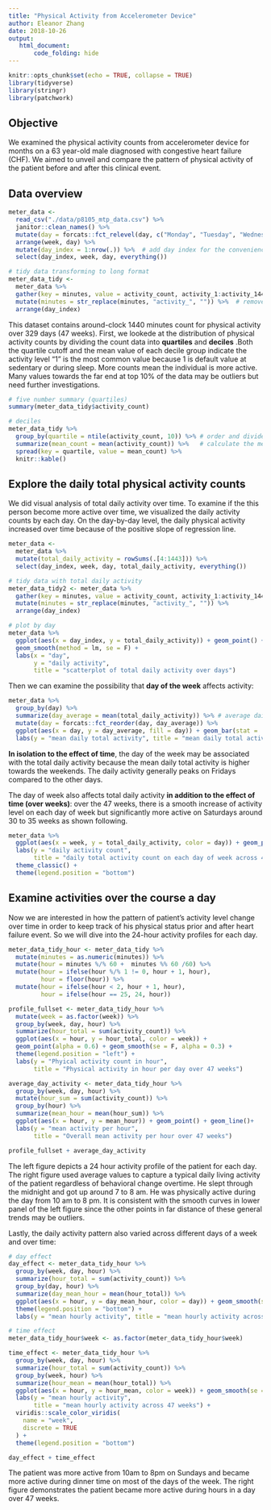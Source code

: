 ```yaml
---
title: "Physical Activity from Accelerometer Device"
author: Eleanor Zhang
date: 2018-10-26
output: 
   html_document: 
       code_folding: hide
---
```


```r
knitr::opts_chunk$set(echo = TRUE, collapse = TRUE)
library(tidyverse)
library(stringr)
library(patchwork)
```

## Objective

We examined the physical activity counts from accelerometer device for months on a 63 year-old male diagnosed with congestive heart failure (CHF). We aimed to unveil and compare the pattern of physical activity of the patient before and after this clinical event. 

## Data overview

```r
meter_data <- 
  read_csv("./data/p8105_mtp_data.csv") %>% 
  janitor::clean_names() %>% 
  mutate(day = forcats::fct_relevel(day, c("Monday", "Tuesday", "Wednesday", "Thursday", "Friday", "Saturday", "Sunday"))) %>%  # put day in factors
  arrange(week, day) %>% 
  mutate(day_index = 1:nrow(.)) %>%  # add day index for the convenience of refering to each day
  select(day_index, week, day, everything()) 

# tidy data transforming to long format
meter_data_tidy <- 
  meter_data %>% 
  gather(key = minutes, value = activity_count, activity_1:activity_1440) %>% # treat minutes as characters
  mutate(minutes = str_replace(minutes, "activity_", "")) %>%  # remove strings in the minutes variable
  arrange(day_index)
```

This dataset contains around-clock 1440 minutes count for physical activity over 329 days (47 weeks). First, we lookede at the distribution of physical activity counts by dividing the count data into __quartiles__ and __deciles__ .Both the quartile cutoff and the mean value of each decile group indicate the activity level "1" is the most common value because 1 is default value at sedentary or during sleep. More counts mean the individual is more active. Many values towards the far end at top 10% of the data may be outliers but need further investigations.

```r
# five number summary (quartiles)
summary(meter_data_tidy$activity_count)

# deciles
meter_data_tidy %>% 
  group_by(quartile = ntile(activity_count, 10)) %>% # order and divide activity count into 10 equal bins
  summarize(mean_count = mean(activity_count)) %>%   # calculate the mean value in each bin 
  spread(key = quartile, value = mean_count) %>% 
  knitr::kable()
```


## Explore the daily total physical activity counts

We did visual analysis of total daily activity over time. To examine if the this person become more active over time, we visualized the daily activity counts by each day. On the day-by-day level, the daily physical activity increased over time because of the positive slope of regression line.

```r
meter_data <- 
  meter_data %>% 
  mutate(total_daily_activity = rowSums(.[4:1443])) %>% 
  select(day_index, week, day, total_daily_activity, everything()) 

# tidy data with total daily activity
meter_data_tidy2 <- meter_data %>% 
  gather(key = minutes, value = activity_count, activity_1:activity_1440) %>% 
  mutate(minutes = str_replace(minutes, "activity_", "")) %>% 
  arrange(day_index)

# plot by day
meter_data %>% 
  ggplot(aes(x = day_index, y = total_daily_activity)) + geom_point() + 
  geom_smooth(method = lm, se = F) + 
  labs(x = "day",
       y = "daily activity",
       title = "scatterplot of total daily activity over days")
```


Then we can examine the possibility that __day of the week__ affects activity:

```r
meter_data %>% 
  group_by(day) %>% 
  summarize(day_average = mean(total_daily_activity)) %>% # average daily total across weeks on each weekday
  mutate(day = forcats::fct_reorder(day, day_average)) %>% 
  ggplot(aes(x = day, y = day_average, fill = day)) + geom_bar(stat = 'identity') +
  labs(y = "mean daily total activity", title = "mean daily total activity on each day of a week")
```

__In isolation to the effect of time__, the day of the week may be associated with the total daily activity because the mean daily total activity is higher towards the weekends. The daily activity generally peaks on Fridays compared to the other days.

The day of week also affects total daily activity __in addition to the effect of time (over weeks)__: over the 47 weeks, there is a smooth increase of activity level on each day of week but significantly more active on Saturdays around 30 to 35 weeks as shown following.

```r
meter_data %>% 
  ggplot(aes(x = week, y = total_daily_activity, color = day)) + geom_point() + geom_smooth(se = F) +
  labs(y = "daily activity count",
       title = "daily total activity count on each day of week across 47 weeks") +
  theme_classic() + 
  theme(legend.position = "bottom") 
```


## Examine activities over the course a day

Now we are interested in how the pattern of patient's activity level change over time in order to keep track of his physical status prior and after heart failure event. So we will dive into the 24-hour activity profiles for each day. 

```r
meter_data_tidy_hour <- meter_data_tidy %>% 
  mutate(minutes = as.numeric(minutes)) %>% 
  mutate(hour = minutes %/% 60 +  minutes %% 60 /60) %>% 
  mutate(hour = ifelse(hour %/% 1 != 0, hour + 1, hour),
         hour = floor(hour)) %>% 
  mutate(hour = ifelse(hour < 2, hour + 1, hour),
         hour = ifelse(hour == 25, 24, hour))

profile_fullset <- meter_data_tidy_hour %>%
  mutate(week = as.factor(week)) %>%
  group_by(week, day, hour) %>% 
  summarize(hour_total = sum(activity_count)) %>%  
  ggplot(aes(x = hour, y = hour_total, color = week)) + 
  geom_point(alpha = 0.6) + geom_smooth(se = F, alpha = 0.3) +
  theme(legend.position = "left") +
  labs(y = "Phyical activity count in hour",
       title = "Physical activity in hour per day over 47 weeks") 

average_day_activity <- meter_data_tidy_hour %>% 
  group_by(week, day, hour) %>% 
  mutate(hour_sum = sum(activity_count)) %>% 
  group_by(hour) %>% 
  summarize(mean_hour = mean(hour_sum)) %>% 
  ggplot(aes(x = hour, y = mean_hour)) + geom_point() + geom_line()+
  labs(y = "mean activity per hour",
       title = "Overall mean activity per hour over 47 weeks") 

profile_fullset + average_day_activity
```

The left figure depicts a 24 hour activity profile of the patient for each day. The right figure used average values to capture a typical daily living activity of the patient regardless of behavioral change overtime. He slept through the midnight and got up around 7 to 8 am. He was physically active during the day from 10 am to 8 pm. It is consistent with the smooth curves in lower panel of the left figure since the other points in far distance of these general trends may be outliers.

Lastly, the daily activity pattern also varied across different days of a week and over time:

```r
# day effect
day_effect <- meter_data_tidy_hour %>% 
  group_by(week, day, hour) %>% 
  summarize(hour_total = sum(activity_count)) %>% 
  group_by(day, hour) %>% 
  summarize(day_mean_hour = mean(hour_total)) %>% 
  ggplot(aes(x = hour, y = day_mean_hour, color = day)) + geom_smooth(se = F) +
  theme(legend.position = "bottom") +
  labs(y = "mean hourly activity", title = "mean hourly activity across each day of a week")

# time effect
meter_data_tidy_hour$week <- as.factor(meter_data_tidy_hour$week)

time_effect <- meter_data_tidy_hour %>% 
  group_by(week, day, hour) %>% 
  summarize(hour_total = sum(activity_count)) %>% 
  group_by(week, hour) %>% 
  summarize(hour_mean = mean(hour_total)) %>% 
  ggplot(aes(x = hour, y = hour_mean, color = week)) + geom_smooth(se = F, alpha = 0.5) +
  labs(y = "mean hourly activity",
       title = "mean hourly activity across 47 weeks") +
  viridis::scale_color_viridis(
    name = "week", 
    discrete = TRUE
  ) +
  theme(legend.position = "bottom")

day_effect + time_effect
```


The patient was more active from 10am to 8pm on Sundays and became more active during dinner time on most of the days of the week. The right figure demonstrates the patient became more active during hours in a day over 47 weeks.

